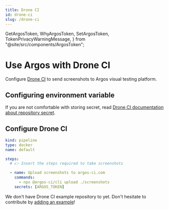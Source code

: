 ```yaml
---
title: Drone CI
id: drone-ci
slug: /drone-ci
---
```


  GetArgosToken,
  WhyArgosToken,
  SetArgosToken,
  TokenPrivacyWarningMessage,
} from "@site/src/components/ArgosToken";

# Use Argos with Drone CI

Configure [Drone CI](https://www.drone.io/) to send screenshots to Argos visual testing platform.

## Configuring environment variable

<WhyArgosToken />
<GetArgosToken />
<SetArgosToken />
<TokenPrivacyWarningMessage />

If you are not comfortable with storing secret, read [Drone CI documentation about repository secret](https://docs.drone.io/secret/repository/).

## Configure Drone CI

```yml title=".drone.yml"
kind: pipeline
type: docker
name: default

steps:
  # 👉 Insert the steps required to take screenshots

  - name: Upload screenshots to argos-ci.com
    commands:
      - npx @argos-ci/cli upload ./screenshots
    secrets: [ARGOS_TOKEN]
```

We don't have Drone CI example repository to yet. Don't hesitate to contribute by [adding an example](https://github.com/argos-ci/argos/tree/main/examples)!

